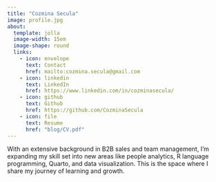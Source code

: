 ```yaml
---
title: "Cozmina Secula"
image: profile.jpg
about:
  template: jolla
  image-width: 15em
  image-shape: round
  links:
    - icon: envelope
      text: Contact
      href: mailto:cozmina.secula@gmail.com
    - icon: linkedin
      text: LinkedIn
      href: https://www.linkedin.com/in/cozminasecula/
    - icon: github
      text: Github
      href: https://github.com/CozminaSecula
    - icon: file
      text: Resume
      href: "blog/CV.pdf"
---
```


With an extensive background in B2B sales and team management, I'm expanding my skill set into new areas like people analytics, R language programming, Quarto, and data visualization. This is the space where I share my journey of learning and growth.
